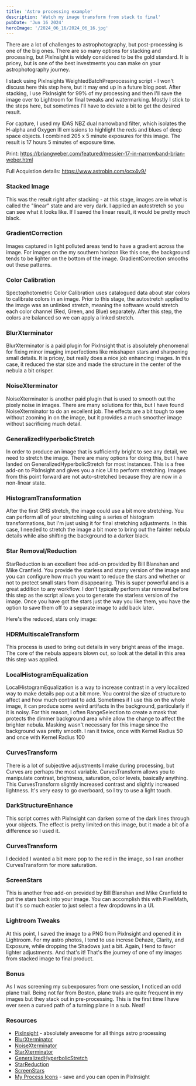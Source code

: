 ```yaml
---
title: 'Astro processing example'
description: 'Watch my image transform from stack to final'
pubDate: 'Jun 16 2024'
heroImage: '/2024_06_16/2024_06_16.jpg'
---
```



There are a lot of challenges to astrophotography, but post-processing is one of the big ones. There are so many options for stacking and processing, but PixInsight is widely considered to be the gold standard. It is pricey, but is one of the best investments you can make on your astrophotography journey. 

I stack using PixInsights WeightedBatchPreprocessing script - I won't discuss here this step here, but it may end up in a future blog post. After stacking, I use PixInsight for 99% of my processing and then I'll save the image over to Lightroom for final tweaks and watermarking. Mostly I stick to the steps here, but sometimes I'll have to deviate a bit to get the desired result.

For capture, I used my IDAS NBZ dual narrowband filter, which isolates the H-alpha and Oxygen III emissions to highlight the reds and blues of deep space objects. I combined 205 x 5 minute exposures for this image. The result is 17 hours 5 minutes of exposure time.

Print: https://briangweber.com/featured/messier-17-in-narrowband-brian-weber.html

Full Acquistion details: https://www.astrobin.com/ocx4v9/

<YouTube id="https://youtu.be/q00mZqkm4aA" />

### Stacked Image

This was the result right after stacking - at this stage, images are in what is called the "linear" state and are very dark. I applied an autostretch so you can see what it looks like. If I saved the linear result, it would be pretty much black.

<ImageFromPath imagePath="2024_06_16/01_rawstack.jpg" alt="Raw Stack" />

### GradientCorrection

Images captured in light polluted areas tend to have a gradient across the image. For images on the my southern horizon like this one, the background tends to be lighter on the bottom of the image. GradientCorrection smooths out these patterns.

<ImageFromPath imagePath="2024_06_16/02_gradientcorrection.jpg" alt="After Gradient Correction" />

### Color Calibration

Spectophotometric Color Calibration uses catalogued data about star colors to calibrate colors in an image. Prior to this stage, the autostretch applied to the image was an unlinked stretch, meaning the software would stretch each color channel (Red, Green, and Blue) separately. After this step, the colors are balanced so we can apply a linked stretch.

<ImageFromPath imagePath="2024_06_16/03_spcc.jpg" alt="After Color Calibration" />

### BlurXterminator

BlurXterminator is a paid plugin for PixInsight that is absolutely phenomenal for fixing minor imaging imperfections like misshapen stars and sharpening small details. It is pricey, but really does a nice job enhancing images. In this case, it reduced the star size and made the structure in the center of the nebula a bit crisper.

<ImageFromPath imagePath="2024_06_16/04_blurx.jpg" alt="After BlurXterminator" />

### NoiseXterminator

NoiseXterminator is another paid plugin that is used to smooth out the pixely noise in images. There are many solutions for this, but I have found NoiseXterminator to do an excellent job. The effects are a bit tough to see without zooming in on the image, but it provides a much smoother image without sacrificing much detail.

<ImageFromPath imagePath="2024_06_16/05_noisex.jpg" alt="After NoiseXterminator" />

### GeneralizedHyperbolicStretch

In order to produce an image that is sufficiently bright to see any detail, we need to stretch the image. There are many options for doing this, but I have landed on GeneralizedHyperbolicStretch for most instances. This is a free add-on to PixInsight and gives you a nice UI to perform stretching. Images from this point forward are not auto-stretched because they are now in a non-linear state.

<ImageFromPath imagePath="2024_06_16/06_ghs.jpg" alt="After GHS" />

### HistogramTransformation

After the first GHS stretch, the image could use a bit more stretching. You can perform all of your stretching using a series of histogram transformations, but I'm just using it for final stretching adjustments. In this case, I needed to stretch the image a bit more to bring out the fainter nebula details while also shifting the background to a darker black.

<ImageFromPath imagePath="2024_06_16/07_histotransform.jpg" alt="After Histogram Transformation" />

### Star Removal/Reduction

StarReduction is an excellent free add-on provided by Bill Blanshan and Mike Cranfield. You provide the starless and starry version of the image and you can configure how much you want to reduce the stars and whether or not to protect small stars from disappearing. This is super powerful and is a great addition to any workflow. I don't typically perform star removal before this step as the script allows you to generate the starless version of the image. Once you have got the stars just the way you like them, you have the option to save them off to a separate image to add back later.

<ImageFromPath imagePath="2024_06_16/08_starx.jpg" alt="After Star Removal" />

Here's the reduced, stars only image:

<ImageFromPath imagePath="2024_06_16/08a_stars.jpg" alt="Stars only" />

### HDRMultiscaleTransform

This process is used to bring out details in very bright areas of the image. The core of the nebula appears blown out, so look at the detail in this area this step was applied.

<ImageFromPath imagePath="2024_06_16/09_hdrmt.jpg" alt="After HDRMT" />

### LocalHistogramEqualization

LocalHistogramEqualization is a way to increase contrast in a very localized way to make details pop out a bit more. You control the size of structure to affect and how much contrast to add. Sometimes if I use this on the whole image, it can produce some weird artifacts in the background, particularly if it is noisy. For this reason, I often RangeSelection to create a mask that protects the dimmer background area while allow the change to affect the brighter nebula. Masking wasn't necessary for this image since the background was pretty smooth. I ran it twice, once with Kernel Radius 50 and once with Kernel Radius 100

<ImageFromPath imagePath="2024_06_16/10_localhistogramequalization1.jpg" alt="After LocalHistogramEqualization 1" />

<ImageFromPath imagePath="2024_06_16/11_localhistogramequalization2.jpg" alt="After LocalHistogramEqualization 2" />

### CurvesTransform

There is a lot of subjective adjustments I make during processing, but Curves are perhaps the most variable. CurvesTransform allows you to manipulate contrast, brightness, saturation, color levels, basically anything. This CurvesTransform slightly increased contrast and slightly increased lightness. It's very easy to go overboard, so I try to use a light touch.

<ImageFromPath imagePath="2024_06_16/12_curves.jpg" alt="After CurvesTransformation" />

### DarkStructureEnhance

This script comes with PixInsight can darken some of the dark lines through your objects. The effect is pretty limited on this image, but it made a bit of a difference so I used it.

<ImageFromPath imagePath="2024_06_16/13_darkstructureenhance.jpg" alt="After DarkStrutureEnhance" />

### CurvesTransform

I decided I wanted a bit more pop to the red in the image, so I ran another CurvesTransform for more saturation.

<ImageFromPath imagePath="2024_06_16/14_curves.jpg" alt="After CurvesTransformation" />

### ScreenStars

This is another free add-on provided by Bill Blanshan and Mike Cranfield to put the stars back into your image. You can accomplish this with PixelMath, but it's so much easier to just select a few dropdowns in a UI.

<ImageFromPath imagePath="2024_06_16/15_recombine.jpg" alt="After Screen Stars" />

### Lightroom Tweaks

At this point, I saved the image to a PNG from PixInsight and opened it in Lightroom. For my astro photos, I tend to use increse Dehaze, Clarity, and Exposure, while dropping the Shadows just a bit. Again, I tend to favor lighter adjustments. And that's it! That's the journey of one of my images from stacked image to final product.

<ImageFromPath imagePath="2024_06_16/16_lightroom.jpg" alt="After final Lightroom tweaks" />

### Bonus

As I was screening my subexposures from one session, I noticed an odd plane trail. Being not far from Boston, plane trails are quite frequent in my images but they stack out in pre-processing. This is the first time I have ever seen a curved path of a turning plane in a sub. Neat!

<ImageFromPath imagePath="2024_06_16/bonus_turningplane.jpg" alt="Turning plane" />

### Resources

* [PixInsight](https://pixinsight.com/) - absolutely awesome for all things astro processing
* [BlurXterminator](https://www.rc-astro.com/software/bxt/)
* [NoiseXterminator](https://www.rc-astro.com/software/nxt/)
* [StarXterminator](https://www.rc-astro.com/software/sxt/)
* [GeneralizedHyperbolicStretch](https://ghsastro.co.uk/)
* [StarReduction](https://youtu.be/ofGt0Fk51h4?si=7dkmtl3ZjvGlk41i)
* [ScreenStars](https://youtu.be/cbjzW6AYL5c?si=IRS4qTgQALr4DV7L)
* [My Process Icons](/2024_06_16/processing_flow.xpsm) - save and you can open in PixInsight